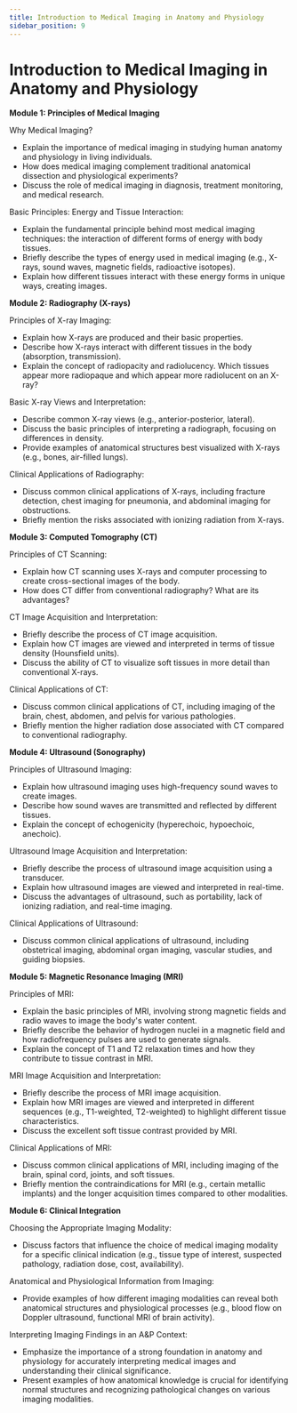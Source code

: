 ```yaml
---
title: Introduction to Medical Imaging in Anatomy and Physiology
sidebar_position: 9
---
```


# Introduction to Medical Imaging in Anatomy and Physiology

**Module 1: Principles of Medical Imaging**

Why Medical Imaging?
* Explain the importance of medical imaging in studying human anatomy and physiology in living individuals.
* How does medical imaging complement traditional anatomical dissection and physiological experiments?
* Discuss the role of medical imaging in diagnosis, treatment monitoring, and medical research.

Basic Principles: Energy and Tissue Interaction:
* Explain the fundamental principle behind most medical imaging techniques: the interaction of different forms of energy with body tissues.
* Briefly describe the types of energy used in medical imaging (e.g., X-rays, sound waves, magnetic fields, radioactive isotopes).
* Explain how different tissues interact with these energy forms in unique ways, creating images.

**Module 2: Radiography (X-rays)**

Principles of X-ray Imaging:
* Explain how X-rays are produced and their basic properties.
* Describe how X-rays interact with different tissues in the body (absorption, transmission).
* Explain the concept of radiopacity and radiolucency. Which tissues appear more radiopaque and which appear more radiolucent on an X-ray?

Basic X-ray Views and Interpretation:
* Describe common X-ray views (e.g., anterior-posterior, lateral).
* Discuss the basic principles of interpreting a radiograph, focusing on differences in density.
* Provide examples of anatomical structures best visualized with X-rays (e.g., bones, air-filled lungs).

Clinical Applications of Radiography:
* Discuss common clinical applications of X-rays, including fracture detection, chest imaging for pneumonia, and abdominal imaging for obstructions.
* Briefly mention the risks associated with ionizing radiation from X-rays.

**Module 3: Computed Tomography (CT)**

Principles of CT Scanning:
* Explain how CT scanning uses X-rays and computer processing to create cross-sectional images of the body.
* How does CT differ from conventional radiography? What are its advantages?

CT Image Acquisition and Interpretation:
* Briefly describe the process of CT image acquisition.
* Explain how CT images are viewed and interpreted in terms of tissue density (Hounsfield units).
* Discuss the ability of CT to visualize soft tissues in more detail than conventional X-rays.

Clinical Applications of CT:
* Discuss common clinical applications of CT, including imaging of the brain, chest, abdomen, and pelvis for various pathologies.
* Briefly mention the higher radiation dose associated with CT compared to conventional radiography.

**Module 4: Ultrasound (Sonography)**

Principles of Ultrasound Imaging:
* Explain how ultrasound imaging uses high-frequency sound waves to create images.
* Describe how sound waves are transmitted and reflected by different tissues.
* Explain the concept of echogenicity (hyperechoic, hypoechoic, anechoic).

Ultrasound Image Acquisition and Interpretation:
* Briefly describe the process of ultrasound image acquisition using a transducer.
* Explain how ultrasound images are viewed and interpreted in real-time.
* Discuss the advantages of ultrasound, such as portability, lack of ionizing radiation, and real-time imaging.

Clinical Applications of Ultrasound:
* Discuss common clinical applications of ultrasound, including obstetrical imaging, abdominal organ imaging, vascular studies, and guiding biopsies.

**Module 5: Magnetic Resonance Imaging (MRI)**

Principles of MRI:
* Explain the basic principles of MRI, involving strong magnetic fields and radio waves to image the body's water content.
* Briefly describe the behavior of hydrogen nuclei in a magnetic field and how radiofrequency pulses are used to generate signals.
* Explain the concept of T1 and T2 relaxation times and how they contribute to tissue contrast in MRI.

MRI Image Acquisition and Interpretation:
* Briefly describe the process of MRI image acquisition.
* Explain how MRI images are viewed and interpreted in different sequences (e.g., T1-weighted, T2-weighted) to highlight different tissue characteristics.
* Discuss the excellent soft tissue contrast provided by MRI.

Clinical Applications of MRI:
* Discuss common clinical applications of MRI, including imaging of the brain, spinal cord, joints, and soft tissues.
* Briefly mention the contraindications for MRI (e.g., certain metallic implants) and the longer acquisition times compared to other modalities.

**Module 6: Clinical Integration**

Choosing the Appropriate Imaging Modality:
* Discuss factors that influence the choice of medical imaging modality for a specific clinical indication (e.g., tissue type of interest, suspected pathology, radiation dose, cost, availability).

Anatomical and Physiological Information from Imaging:
* Provide examples of how different imaging modalities can reveal both anatomical structures and physiological processes (e.g., blood flow on Doppler ultrasound, functional MRI of brain activity).

Interpreting Imaging Findings in an A&P Context:
* Emphasize the importance of a strong foundation in anatomy and physiology for accurately interpreting medical images and understanding their clinical significance.
* Present examples of how anatomical knowledge is crucial for identifying normal structures and recognizing pathological changes on various imaging modalities.